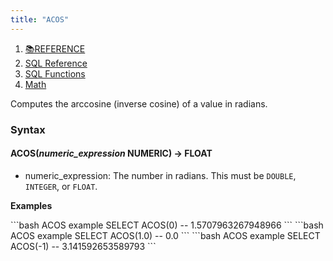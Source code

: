 ```yaml
---
title: "ACOS"
---
```


1. [📚REFERENCE](/reference)
2. [SQL Reference](/reference/sql-reference)
3. [SQL Functions](/reference/sql-reference/all-functions)
4. [Math](/reference/sql-reference/all-functions/math)

Computes the arccosine (inverse cosine) of a value in radians.

### Syntax

#### ACOS(*numeric\_expression* NUMERIC) → FLOAT

* numeric\_expression: The number in radians. This must be `DOUBLE`, `INTEGER`, or `FLOAT`.

**Examples**

<CodeGroup>
  ```bash ACOS example
  SELECT ACOS(0)
  -- 1.5707963267948966
  ```
</CodeGroup>

<CodeGroup>
  ```bash ACOS example
  SELECT ACOS(1.0)
  -- 0.0
  ```
</CodeGroup>

<CodeGroup>
  ```bash ACOS example
  SELECT ACOS(-1)
  -- 3.141592653589793
  ```
</CodeGroup>
